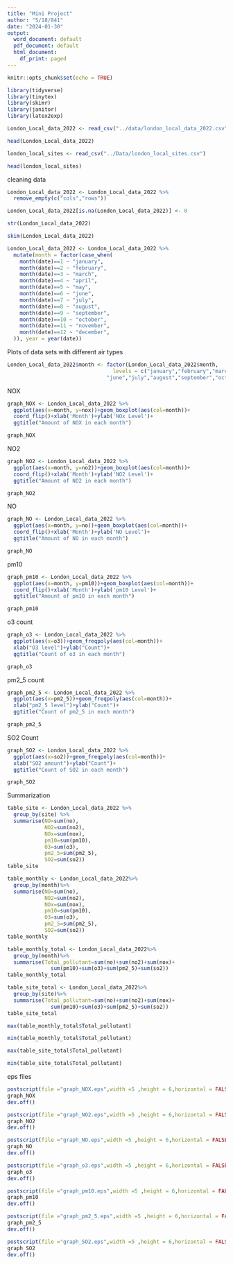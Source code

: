 ---
title: "Mini Project"
author: "S/18/841"
date: "2024-01-30"
output:
  word_document: default
  pdf_document: default
  html_document:
    df_print: paged
---

```{r setup, include=FALSE}
knitr::opts_chunk$set(echo = TRUE)
```

```{r}
library(tidyverse)
library(tinytex)
library(skimr)
library(janitor)
library(latex2exp)
```
```{r}
London_Local_data_2022 <- read_csv("../data/london_local_data_2022.csv")
```
```{r}
head(London_Local_data_2022)
```



```{r}
london_local_sites <- read_csv("../Data/london_local_sites.csv")
```
```{r}
head(london_local_sites)
```

cleaning data
```{r}
London_Local_data_2022 <- London_Local_data_2022 %>%
  remove_empty(c("cols","rows"))
```
```{r}
London_Local_data_2022[is.na(London_Local_data_2022)] <- 0
```
```{r}
str(London_Local_data_2022)
```
```{r}
skim(London_Local_data_2022)
```

```{r}
London_Local_data_2022 <- London_Local_data_2022 %>%
  mutate(month = factor(case_when(
    month(date)==1 ~ "january",
    month(date)==2 ~ "february",
    month(date)==3 ~ "march",
    month(date)==4 ~ "april",
    month(date)==5 ~ "may",
    month(date)==6 ~ "june",
    month(date)==7 ~ "july",
    month(date)==8 ~ "august",
    month(date)==9 ~ "september",
    month(date)==10 ~ "october",
    month(date)==11 ~ "november",
    month(date)==12 ~ "december",
  )), year = year(date))
```
Plots of data sets with different air types
```{r}
London_Local_data_2022$month <- factor(London_Local_data_2022$month, 
                                  levels = c("january","february","march","april","may",
                                "june","july","august","september","october","november","december"))
```

NOX
```{r}
graph_NOX <- London_Local_data_2022 %>%
  ggplot(aes(x=month, y=nox))+geom_boxplot(aes(col=month))+
  coord_flip()+xlab('Month')+ylab('NOx Level')+
  ggtitle("Amount of NOX in each month")

graph_NOX
```


NO2
```{r}
graph_NO2 <- London_Local_data_2022 %>%
  ggplot(aes(x=month, y=no2))+geom_boxplot(aes(col=month))+
  coord_flip()+xlab('Month')+ylab('NO2 Level')+
  ggtitle("Amount of NO2 in each month")

graph_NO2
```


NO
```{r}
graph_NO <- London_Local_data_2022 %>%
  ggplot(aes(x=month, y=no))+geom_boxplot(aes(col=month))+
  coord_flip()+xlab('Month')+ylab('NO Level')+
  ggtitle("Amount of NO in each month")

graph_NO
```
pm10
```{r}
graph_pm10 <- London_Local_data_2022 %>%
  ggplot(aes(x=month, y=pm10))+geom_boxplot(aes(col=month))+
  coord_flip()+xlab('Month')+ylab('pm10 Level')+
  ggtitle("Amount of pm10 in each month")

graph_pm10
```
o3 count
```{r}
graph_o3 <- London_Local_data_2022 %>%
  ggplot(aes(x=o3))+geom_freqpoly(aes(col=month))+
  xlab("O3 level")+ylab("Count")+
  ggtitle("Count of o3 in each month")

graph_o3
```
pm2_5 count
```{r}
graph_pm2_5 <- London_Local_data_2022 %>%
  ggplot(aes(x=pm2_5))+geom_freqpoly(aes(col=month))+
  xlab("pm2_5 level")+ylab("Count")+
  ggtitle("Count of pm2_5 in each month")

graph_pm2_5
```


SO2 Count
```{r}
graph_SO2 <- London_Local_data_2022 %>%
  ggplot(aes(x=so2))+geom_freqpoly(aes(col=month))+
  xlab("SO2 amount")+ylab("Count")+
  ggtitle("Count of SO2 in each month")

graph_SO2
```

Summarization

```{r}
table_site <- London_Local_data_2022 %>%
  group_by(site) %>%
  summarise(NO=sum(no),
            NO2=sum(no2),
            NOx=sum(nox),
            pm10=sum(pm10),
            O3=sum(o3),
            pm2_5=sum(pm2_5),
            SO2=sum(so2))
table_site
```

```{r}
table_monthly <- London_Local_data_2022%>%
  group_by(month)%>%
  summarise(NO=sum(no),
            NO2=sum(no2),
            NOx=sum(nox),
            pm10=sum(pm10),
            O3=sum(o3),
            pm2_5=sum(pm2_5),
            SO2=sum(so2))
table_monthly
```
```{r}
table_monthly_total <- London_Local_data_2022%>%
  group_by(month)%>%
  summarise(Total_pollutant=sum(no)+sum(no2)+sum(nox)+
              sum(pm10)+sum(o3)+sum(pm2_5)+sum(so2))
table_monthly_total
```
```{r}
table_site_total <- London_Local_data_2022%>%
  group_by(site)%>%
  summarise(Total_pollutant=sum(no)+sum(no2)+sum(nox)+
              sum(pm10)+sum(o3)+sum(pm2_5)+sum(so2))
table_site_total
```

```{r}
max(table_monthly_total$Total_pollutant)
```
```{r}
min(table_monthly_total$Total_pollutant)
```
```{r}
max(table_site_total$Total_pollutant)
```
```{r}
min(table_site_total$Total_pollutant)
```
eps files

```{r}
postscript(file ="graph_NOX.eps",width =5 ,height = 6,horizontal = FALSE )
graph_NOX
dev.off()
```
```{r}
postscript(file ="graph_NO2.eps",width =5 ,height = 6,horizontal = FALSE )
graph_NO2
dev.off()
```
```{r}
postscript(file ="graph_NO.eps",width =5 ,height = 6,horizontal = FALSE )
graph_NO
dev.off()
```
```{r}
postscript(file ="graph_o3.eps",width =5 ,height = 6,horizontal = FALSE )
graph_o3
dev.off()
```
```{r}
postscript(file ="graph_pm10.eps",width =5 ,height = 6,horizontal = FALSE )
graph_pm10
dev.off()
```
```{r}
postscript(file ="graph_pm2_5.eps",width =5 ,height = 6,horizontal = FALSE )
graph_pm2_5
dev.off()
```
```{r}
postscript(file ="graph_SO2.eps",width =5 ,height = 6,horizontal = FALSE )
graph_SO2
dev.off()
```

